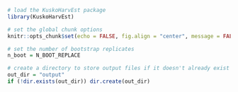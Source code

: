 
<!-- 
NOTE: this file was generated automatically and should not require any manual changes on your part.
However, if you wish to edit it by hand, it is recommended that you save it under a different name,
otherwise your changes will be overwritten if the automated process is re-executed.
-->

```r
# load the KuskoHarvEst package
library(KuskoHarvEst)

# set the global chunk options
knitr::opts_chunk$set(echo = FALSE, fig.align = "center", message = FALSE, warning = FALSE, fig.pos = "H", out.extra = "")

# set the number of bootstrap replicates
n_boot = N_BOOT_REPLACE

# create a directory to store output files if it doesn't already exist
out_dir = "output"
if (!dir.exists(out_dir)) dir.create(out_dir)
```
